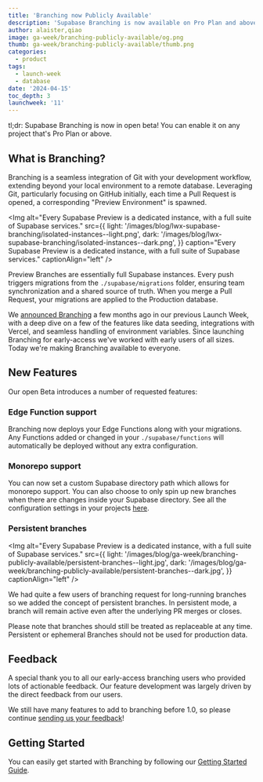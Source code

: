 ```yaml
---
title: 'Branching now Publicly Available'
description: 'Supabase Branching is now available on Pro Plan and above.'
author: alaister,qiao
image: ga-week/branching-publicly-available/og.png
thumb: ga-week/branching-publicly-available/thumb.png
categories:
  - product
tags:
  - launch-week
  - database
date: '2024-04-15'
toc_depth: 3
launchweek: '11'
---
```


tl;dr: Supabase Branching is now in open beta! You can enable it on any project that's Pro Plan or above.

## What is Branching?

Branching is a seamless integration of Git with your development workflow, extending beyond your local environment to a remote database. Leveraging Git, particularly focusing on GitHub initially, each time a Pull Request is opened, a corresponding "Preview Environment" is spawned.

<Img
  alt="Every Supabase Preview is a dedicated instance, with a full suite of Supabase services."
  src={{
    light: '/images/blog/lwx-supabase-branching/isolated-instances--light.png',
    dark: '/images/blog/lwx-supabase-branching/isolated-instances--dark.png',
  }}
  caption="Every Supabase Preview is a dedicated instance, with a full suite of Supabase services."
  captionAlign="left"
/>

Preview Branches are essentially full Supabase instances. Every push triggers migrations from the `./supabase/migrations` folder, ensuring team synchronization and a shared source of truth. When you merge a Pull Request, your migrations are applied to the Production database.

We [announced Branching](https://supabase.com/blog/supabase-branching) a few months ago in our previous Launch Week, with a deep dive on a few of the features like data seeding, integrations with Vercel, and seamless handling of environment variables. Since launching Branching for early-access we've worked with early users of all sizes. Today we're making Branching available to everyone.

## New Features

Our open Beta introduces a number of requested features:

### Edge Function support

Branching now deploys your Edge Functions along with your migrations. Any Functions added or changed in your `./supabase/functions` will automatically be deployed without any extra configuration.

### Monorepo support

You can now set a custom Supabase directory path which allows for monorepo support. You can also choose to only spin up new branches when there are changes inside your Supabase directory. See all the configuration settings in your projects [here](https://supabase.com/dashboard/project/_/settings/integrations).

### Persistent branches

<Img
  alt="Every Supabase Preview is a dedicated instance, with a full suite of Supabase services."
  src={{
    light: '/images/blog/ga-week/branching-publicly-available/persistent-branches--light.jpg',
    dark: '/images/blog/ga-week/branching-publicly-available/persistent-branches--dark.jpg',
  }}
  captionAlign="left"
/>

We had quite a few users of branching request for long-running branches so we added the concept of persistent branches. In persistent mode, a branch will remain active even after the underlying PR merges or closes.

Please note that branches should still be treated as replaceable at any time. Persistent or ephemeral Branches should not be used for production data.

## Feedback

A special thank you to all our early-access branching users who provided lots of actionable feedback. Our feature development was largely driven by the direct feedback from our users.

We still have many features to add to branching before 1.0, so please continue [sending us your feedback](https://github.com/orgs/supabase/discussions/18937)!

## Getting Started

You can easily get started with Branching by following our [Getting Started Guide](https://supabase.com/docs/guides/platform/branching#how-to-use-supabase-branching).
